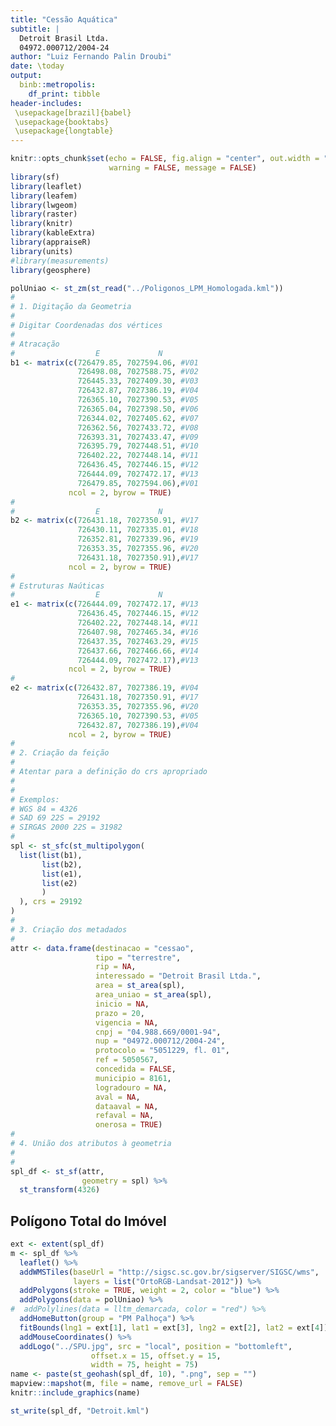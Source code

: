```yaml
---
title: "Cessão Aquática"
subtitle: |
  Detroit Brasil Ltda.  
  04972.000712/2004-24
author: "Luiz Fernando Palin Droubi"
date: \today
output: 
  binb::metropolis:
    df_print: tibble
header-includes:
 \usepackage[brazil]{babel}
 \usepackage{booktabs}
 \usepackage{longtable}
---
```


```r
knitr::opts_chunk$set(echo = FALSE, fig.align = "center", out.width = "100%", 
                      warning = FALSE, message = FALSE)
library(sf)
library(leaflet)
library(leafem)
library(lwgeom)
library(raster)
library(knitr)
library(kableExtra)
library(appraiseR)
library(units)
#library(measurements)
library(geosphere)
```

```r
polUniao <- st_zm(st_read("../Poligonos_LPM_Homologada.kml"))
#
# 1. Digitação da Geometria
#  
# Digitar Coordenadas dos vértices
#
# Atracação
#                  E             N
b1 <- matrix(c(726479.85, 7027594.06, #V01
               726498.08, 7027588.75, #V02
               726445.33, 7027409.30, #V03
               726432.87, 7027386.19, #V04
               726365.10, 7027390.53, #V05
               726365.04, 7027398.50, #V06
               726344.02, 7027405.62, #V07
               726362.56, 7027433.72, #V08
               726393.31, 7027433.47, #V09
               726395.79, 7027448.51, #V10
               726402.22, 7027448.14, #V11
               726436.45, 7027446.15, #V12
               726444.09, 7027472.17, #V13
               726479.85, 7027594.06),#V01
             ncol = 2, byrow = TRUE)
#
#                  E             N
b2 <- matrix(c(726431.18, 7027350.91, #V17
               726430.11, 7027335.01, #V18
               726352.81, 7027339.96, #V19
               726353.35, 7027355.96, #V20
               726431.18, 7027350.91),#V17
             ncol = 2, byrow = TRUE)
#
# Estruturas Naúticas
#                  E             N
e1 <- matrix(c(726444.09, 7027472.17, #V13
               726436.45, 7027446.15, #V12
               726402.22, 7027448.14, #V11
               726407.98, 7027465.34, #V16
               726437.35, 7027463.29, #V15
               726437.66, 7027466.66, #V14
               726444.09, 7027472.17),#V13
             ncol = 2, byrow = TRUE)
#
e2 <- matrix(c(726432.87, 7027386.19, #V04
               726431.18, 7027350.91, #V17
               726353.35, 7027355.96, #V20
               726365.10, 7027390.53, #V05
               726432.87, 7027386.19),#V04
             ncol = 2, byrow = TRUE)
#
# 2. Criação da feição  
#
# Atentar para a definição do crs apropriado
# 
#
# Exemplos:
# WGS 84 = 4326
# SAD 69 22S = 29192
# SIRGAS 2000 22S = 31982
#
spl <- st_sfc(st_multipolygon(
  list(list(b1), 
       list(b2),
       list(e1),
       list(e2)
       )
  ), crs = 29192
)
#
# 3. Criação dos metadados  
#
attr <- data.frame(destinacao = "cessao",
                   tipo = "terrestre",
                   rip = NA,
                   interessado = "Detroit Brasil Ltda.",
                   area = st_area(spl),
                   area_uniao = st_area(spl),
                   inicio = NA,
                   prazo = 20,
                   vigencia = NA,
                   cnpj = "04.988.669/0001-94",
                   nup = "04972.000712/2004-24",
                   protocolo = "5051229, fl. 01",
                   ref = 5050567,
                   concedida = FALSE,
                   municipio = 8161,
                   logradouro = NA,
                   aval = NA,
                   dataaval = NA,
                   refaval = NA,
                   onerosa = TRUE)
#
# 4. União dos atributos à geometria
#
#
spl_df <- st_sf(attr,
                geometry = spl) %>%
  st_transform(4326)
```

## Polígono Total do Imóvel

```r
ext <- extent(spl_df)
m <- spl_df %>% 
  leaflet() %>% 
  addWMSTiles(baseUrl = "http://sigsc.sc.gov.br/sigserver/SIGSC/wms", 
              layers = list("OrtoRGB-Landsat-2012")) %>%
  addPolygons(stroke = TRUE, weight = 2, color = "blue") %>%
  addPolygons(data = polUniao) %>%
#  addPolylines(data = lltm_demarcada, color = "red") %>% 
  addHomeButton(group = "PM Palhoça") %>%
  fitBounds(lng1 = ext[1], lat1 = ext[3], lng2 = ext[2], lat2 = ext[4]) %>% 
  addMouseCoordinates() %>%
  addLogo("../SPU.jpg", src = "local", position = "bottomleft", 
                  offset.x = 15, offset.y = 15, 
                  width = 75, height = 75)
name <- paste(st_geohash(spl_df, 10), ".png", sep = "")
mapview::mapshot(m, file = name, remove_url = FALSE)
knitr::include_graphics(name)
```

```r
st_write(spl_df, "Detroit.kml")
```

